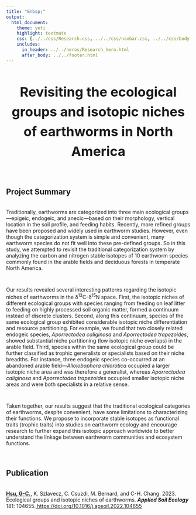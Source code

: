 ```yaml
---
title: "&nbsp;"
output:
  html_document:
    theme: yeti
    highlight: textmate
    css: [../../css/Research.css, ../../css/navbar.css, ../../css/body.css]
    includes:
      in_header: ../../heros/Research_hero.html
      after_body: ../../footer.html
---
```


<style>
h1 {text-align: center !important; 
   font-weight: bold !important; 
   font-size: 36px !important;
   line-height: 1.5em;}
   
h2 {font-weight: bold !important;} 
   
.External_link{
  border-radius: 5px;
  border: none;
  text-align: center;
  text-decoration: none;
  display: inline-block;
  width: 60px;
}

</style>

<div>
# Revisiting the ecological groups and isotopic niches of earthworms in North America 
</div>

<br>

## Project Summary
<div style="height: 0.25em;"></div>

Traditionally, earthworms are categorized into three main ecological groups—epigeic, endogeic, and anecic—based on their morphology, vertical location in the soil profile, and feeding habits. Recently, more refined groups have been proposed and widely used in earthworm studies. However, even though the categorization system is simple and convenient, many earthworm species do not fit well into these pre-defined groups. So in this study, we attempted to revisit the traditional categorization system by analyzing the carbon and nitrogen stable isotopes of 10 earthworm species commonly found in the arable fields and deciduous forests in temperate North America.

<div style="height: 1em;"></div>

Our results revealed several interesting patterns regarding the isotopic niches of earthworms in the δ^13^C-δ^15^N space. First, the isotopic niches of different ecological groups with species ranging from feeding on leaf litter to feeding on highly processed soil organic matter, formed a continuum instead of discrete clusters. Second, along this continuum, species of the same ecological group exhibited considerable isotopic niche differentiation and resource partitioning. For example, we found that two closely related endogeic species, _Aporrectodea caliginosa_ and _Aporrectodea trapezoides_, showed substantial niche partitioning (low isotopic niche overlaps) in the arable field. Third, species within the same ecological group could be further classified as trophic generalists or specialists based on their niche breadths. For instance, three endogeic species co-occurred at an abandoned arable field—_Allolobophora chlorotica_ occupied a larger isotopic niche area and was therefore a generalist, whereas _Aporrectodea caliginosa_ and _Aporrectodea trapezoides_ occupied smaller isotopic niche areas and were both specialists in a relative sense.

<div style="height: 1em;"></div>

Taken together, our results suggest that the traditional ecological categories of earthworms, despite convenient, have some limitations to characterizing their functions. We propose to incorporate stable isotopes as functional traits (trophic traits) into studies on earthworm ecology and encourage research to further expand this isotopic approach worldwide to better understand the linkage between earthworm communities and ecosystem functions.

<br>

## Publication
<div style="height: 0.25em;"></div>

<p><b><u>Hsu, G-C.</u></b>, K. Szlavecz, C. Csuzdi, M. Bernard, and C-H. Chang. 2023. Ecological groups and isotopic niches of earthworms. <i>**Applied Soil Ecology**</i> 181: 104655.<a href="https://doi.org/10.1016/j.apsoil.2022.104655" target="_blank"> https://doi.org/10.1016/j.apsoil.2022.104655</a></p>


